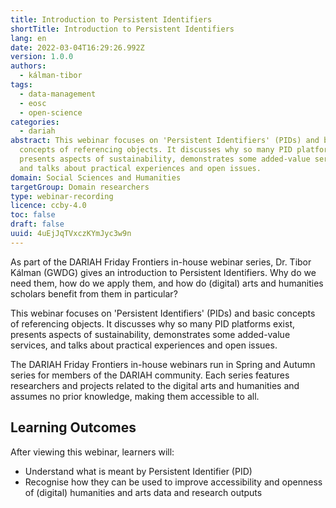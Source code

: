```yaml
---
title: Introduction to Persistent Identifiers
shortTitle: Introduction to Persistent Identifiers
lang: en
date: 2022-03-04T16:29:26.992Z
version: 1.0.0
authors:
  - kálman-tibor
tags:
  - data-management
  - eosc
  - open-science
categories:
  - dariah
abstract: This webinar focuses on 'Persistent Identifiers' (PIDs) and basic
  concepts of referencing objects. It discusses why so many PID platforms exist,
  presents aspects of sustainability, demonstrates some added-value services,
  and talks about practical experiences and open issues.
domain: Social Sciences and Humanities
targetGroup: Domain researchers
type: webinar-recording
licence: ccby-4.0
toc: false
draft: false
uuid: 4uEjJqTVxczKYmJyc3w9n
---
```


As part of the DARIAH Friday Frontiers in-house webinar series, Dr. Tibor Kálman (GWDG) gives an introduction to Persistent Identifiers. Why do we need them, how do we apply them, and how do (digital) arts and humanities scholars benefit from them in particular?

This webinar focuses on 'Persistent Identifiers' (PIDs) and basic concepts of referencing objects. It discusses why so many PID platforms exist, presents aspects of sustainability, demonstrates some added-value services, and talks about practical experiences and open issues.

The DARIAH Friday Frontiers in-house webinars run in Spring and Autumn series for members of the DARIAH community. Each series features researchers and projects related to the digital arts and humanities and assumes no prior knowledge, making them accessible to all.

## Learning Outcomes

After viewing this webinar, learners will:

* Understand what is meant by Persistent Identifier (PID)
* Recognise how they can be used to improve accessibility and openness of (digital) humanities and arts data and research outputs

<VideoCard provider="youtube" id="R1Ki4T-xDIQ" title="Introduction to Persistent Identifiers" subtitle="Click here to view" image="images/tibor-thumbnail.png" />
